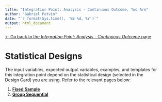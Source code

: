 ```yaml
---
title: "Integration Point: Analysis - Continuous Outcome, Two Arm"
author: "Gabriel Potvin"
date: "`r format(Sys.time(), '%B %d, %Y')`"
output: html_document
---
```


[$\leftarrow$ Go back to the *Integration Point: Analysis - Continuous Outcome* page](IntegrationPointAnalysisContinuous.html)

# Statistical Designs

The input variables, expected output variables, examples, and templates for this integration point depend on the statistical design (selected in the Design Card) you are using. Refer to the relevant pages below:

1. [**Fixed Sample**](IntegrationPointAnalysisContinuousTwoArmFixedSample.html)
1. [**Group Sequential**](IntegrationPointAnalysisContinuousTwoArmGroupSequential.html)
